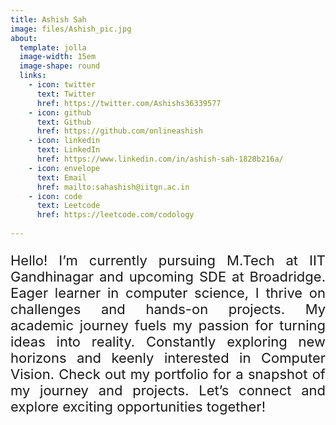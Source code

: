 ```yaml
---
title: Ashish Sah
image: files/Ashish_pic.jpg
about:
  template: jolla
  image-width: 15em
  image-shape: round
  links:
    - icon: twitter
      text: Twitter
      href: https://twitter.com/Ashishs36339577
    - icon: github
      text: Github
      href: https://github.com/onlineashish
    - icon: linkedin
      text: LinkedIn
      href: https://www.linkedin.com/in/ashish-sah-1828b216a/
    - icon: envelope
      text: Email
      href: mailto:sahashish@iitgn.ac.in
    - icon: code
      text: Leetcode
      href: https://leetcode.com/codology
        
---
```

<div style="text-align: justify; font-size: 22px;">
 Hello! I'm currently pursuing M.Tech at IIT Gandhinagar and upcoming SDE at Broadridge. Eager learner in computer science, I thrive on challenges and hands-on projects. My academic journey fuels my passion for turning ideas into reality. Constantly exploring new horizons and keenly interested in Computer Vision. Check out my portfolio for a snapshot of my journey and projects. Let's connect and explore exciting opportunities together! 
</div>

